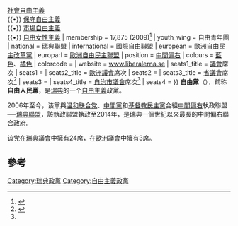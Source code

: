 {{Infobox political party
| country       = 瑞典
| name          = 自由黨
| name_native   = Liberalerna
| logo          = Liberals (Sweden) logo.svg
| leader        = [[揚·比約克隆德|揚·比約克隆德]]
| foundation    = {{Start date|1934|02|23}}
| headquarters  = Stora Nygatan 2A, Stockholm
| ideology      = [[自由主義|自由主義]] <br> [[親歐洲主義|親歐洲主義]] <br> '''內部派系：''' <br> {{•}} [[社會自由主義|社會自由主義]] <br> {{•}} [[保守自由主義|保守自由主義]] <br> {{•}} [[市場自由主義|市場自由主義]] <br> {{•}} [[自由女性主義|自由女性主義]]
| membership    = 17,875 (2009)<ref>{{citenews|url=http://svt.se/2.22620/1.1927298/partierna_tappar_medlemmar|work=SVT|title=Partierna tappar medlemmar|date=15 March 2010|first1=Robert|last1=Cederholm|first2=Anders|last2=Eliasson|deadurl=yes|archiveurl=https://web.archive.org/web/20110515120049/http://svt.se/2.22620/1.1927298/partierna_tappar_medlemmar|archivedate=2011年5月15日}}</ref>
| youth_wing    = 自由青年團
| national      = [[瑞典聯盟|瑞典聯盟]]
| international = [[國際自由聯盟|國際自由聯盟]]
| european      = [[歐洲自由民主改革黨|歐洲自由民主改革黨]]
| europarl      = [[歐洲自由民主聯盟|歐洲自由民主聯盟]]
| position      = [[中間偏右|中間偏右]]
| colours       = [[藍色|藍色]]、[[橘色|橘色]]
| colorcode     = {{Party meta/color/自由黨 (瑞典)}}
| website       = [http://www.liberalerna.se/ www.liberalerna.se]
| seats1_title  = [[瑞典議會|議會]]席次
| seats1        = {{Infobox political party/seats|24|349|hex={{Party meta/color/自由黨 (瑞典)}}}}
| seats2_title  = [[歐洲議會|歐洲議會]]席次
| seats2        = {{Infobox political party/seats|3|20|hex={{Party meta/color/自由黨 (瑞典)}}}}
| seats3_title  = [[瑞典省份|省議會]]席次<ref name=stat>{{Cite web|url=http://www.scb.se/Pages/ProductTables____12275.aspx|title=Allmänna val, valresultat|work=Statistics Sweden}}</ref>
| seats3        = {{Infobox political party/seats|117|1662|hex={{Party meta/color/自由黨 (瑞典)}}}}
| seats4_title  = [[瑞典自治市|自治市議會]]席次<ref name=stat/>
| seats4        = {{Infobox political party/seats|914|12978|hex={{Party meta/color/自由黨 (瑞典)}}}}
}}
'''自由黨'''（{{lang-sv|Liberalerna}}），前称'''自由人民黨'''，是[[瑞典|瑞典]]的一个[[自由主義|自由主義]]政黨。

2006年至今，该黨與[[温和联合党|温和联合党]]、[[中間黨_(瑞典)|中間黨]]和[[基督教民主黨_(瑞典)|基督教民主黨]]合組[[中間偏右|中間偏右]]執政聯盟──[[瑞典聯盟|瑞典聯盟]]，該執政聯盟執政至2014年，是瑞典一個世紀以來最長的中間偏右聯合政府。

该党在[[瑞典議會|瑞典議會]]中擁有24席，在[[歐洲議會|歐洲議會]]中擁有3席。

== 參考 ==
{{reflist}}

{{瑞典政黨}}

[[Category:瑞典政黨|Category:瑞典政黨]]
[[Category:自由主義政黨|Category:自由主義政黨]]
